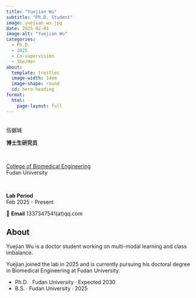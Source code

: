 ```yaml
---
title: "Yuejian Wu"
subtitle: "Ph.D. Student"
image: yuejian_wu.jpg
date: 2025-02-01
image-alt: "Yuejian Wu"
categories:
  - Ph.D.
  - 2025
  - Co-supervision
  - She/Her
about:
  template: trestles
  image-width: 14em
  image-shape: round
  id: hero-heading
format:
  html:
    page-layout: full
---
```


::: {#hero-heading}

&nbsp;
<div class="h1">伍樾瑊</div>

**博士生研究员**  

&nbsp;

[College of Biomedical Engineering](https://bme-college.fudan.edu.cn/)  
Fudan University

&nbsp;

**Lab Period**  
Feb 2025 - Present

📧 **Email** 1337347541(at)qq.com

:::

## About

::: {.grid}

::: {.g-col-6 #about-me-1}

Yuejian Wu is a doctor student working on multi-modal learning and class imbalance.

:::

::: {.g-col-6 #about-me-2}

Yuejian joined the lab in 2025 and is currently pursuing his doctoral degree in Biomedical Engineering at Fudan University.

<ul class="fa-ul">
   <li><span class="fa-li"><i class="fa-solid fa-graduation-cap"></i></span>Ph.D. ∙ Fudan University ∙ Expected 2030</li>
   <li><span class="fa-li"><i class="fa-solid fa-graduation-cap"></i></span>B.S. ∙ Fudan University ∙ 2025</li>
</ul>

:::
:::